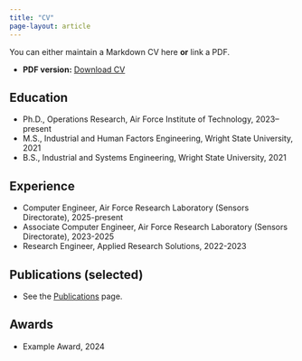 ```yaml
---
title: "CV"
page-layout: article
---
```


You can either maintain a Markdown CV here **or** link a PDF.

- **PDF version:** [Download CV](/files/cv.pdf)

## Education
- Ph.D., Operations Research, Air Force Institute of Technology, 2023–present
- M.S., Industrial and Human Factors Engineering, Wright State University, 2021
- B.S., Industrial and Systems Engineering, Wright State University, 2021

## Experience
- Computer Engineer, Air Force Research Laboratory (Sensors Directorate), 2025-present
- Associate Computer Engineer, Air Force Research Laboratory (Sensors Directorate), 2023-2025
- Research Engineer, Applied Research Solutions, 2022-2023

## Publications (selected)
- See the [Publications](/publications.qmd) page.

## Awards
- Example Award, 2024